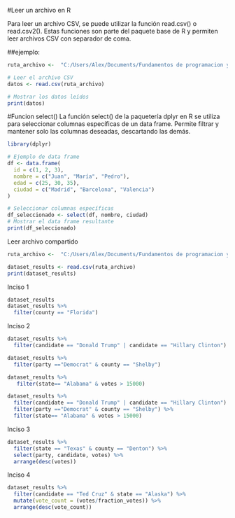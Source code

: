 #Leer un archivo en R

Para leer un archivo CSV, se puede utilizar la función read.csv() o
read.csv2(). Estas funciones son parte del paquete base de R y permiten leer
archivos CSV con separador de coma.

##ejemplo:

```r
ruta_archivo <-  "C:/Users/Alex/Documents/Fundamentos de programacion y scripting/Homework-1/Homeworks-R/Homework-3/primary_results.csv"

# Leer el archivo CSV
datos <- read.csv(ruta_archivo)

# Mostrar los datos leídos
print(datos)
```
#Funcion select()
La función select() de la paquetería dplyr en R se utiliza para seleccionar 
columnas específicas de un data frame. Permite filtrar y mantener solo las 
columnas deseadas, descartando las demás.

```r
library(dplyr)

# Ejemplo de data frame
df <- data.frame(
  id = c(1, 2, 3),
  nombre = c("Juan", "María", "Pedro"),
  edad = c(25, 30, 35),
  ciudad = c("Madrid", "Barcelona", "Valencia")
)

# Seleccionar columnas específicas
df_seleccionado <- select(df, nombre, ciudad)
# Mostrar el data frame resultante
print(df_seleccionado)
```
Leer archivo compartido

```r
ruta_archivo <-  "C:/Users/Alex/Documents/Fundamentos de programacion y scripting/Homework-1/Homeworks-R/Homework-3/primary_results.csv"

dataset_results <- read.csv(ruta_archivo)
print(dataset_results)

```
Inciso 1
```r
dataset_results
dataset_results %>%
  filter(county == "Florida")
```
Inciso 2

```r
dataset_results %>%
  filter(candidate == "Donald Trump" | candidate == "Hillary Clinton")

dataset_results %>%
  filter(party =="Democrat" & county == "Shelby")

dataset_results %>%
   filter(state== "Alabama" & votes > 15000)

dataset_results %>%
  filter(candidate == "Donald Trump" | candidate == "Hillary Clinton") %>%
  filter(party =="Democrat" & county == "Shelby") %>%
  filter(state== "Alabama" & votes > 15000)
```
Inciso 3

```r

dataset_results %>%
  filter(state == "Texas" & county == "Denton") %>%
  select(party, candidate, votes) %>%
  arrange(desc(votes))

```
Inciso 4

```r
dataset_results %>%
  filter(candidate == "Ted Cruz" & state == "Alaska") %>%
  mutate(vote_count = (votes/fraction_votes)) %>%
  arrange(desc(vote_count))

```

